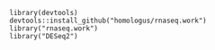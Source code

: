 
~~~~~~~~~
library(devtools)
devtools::install_github("homologus/rnaseq.work")
library("rnaseq.work")
library("DESeq2")
~~~~~~~~~
